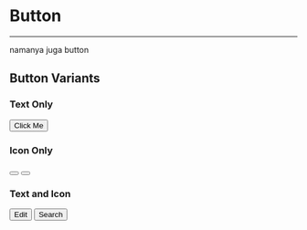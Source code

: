 
# Button

---

namanya juga button

## Button Variants

### Text Only

<Button>Click Me</Button>

### Icon Only

<Button variant="iconOnly">
    <Plus size={18} />
</Button>

<Button variant="iconOnly">
    <Trash size={18} />
</Button>

### Text and Icon

<Button variant="textAndIcon" iconPosition="left">
    <Edit size={18} />
    Edit
</Button>

<Button variant="textAndIcon" iconPosition="right">
    Search
    <Search size={18} />
</Button>
